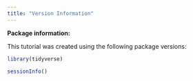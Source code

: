 ```yaml
---
title: "Version Information"
---
```


**Package information:**

This tutorial was created using the following package versions:

```r
library(tidyverse)
```

```r
sessionInfo()
```